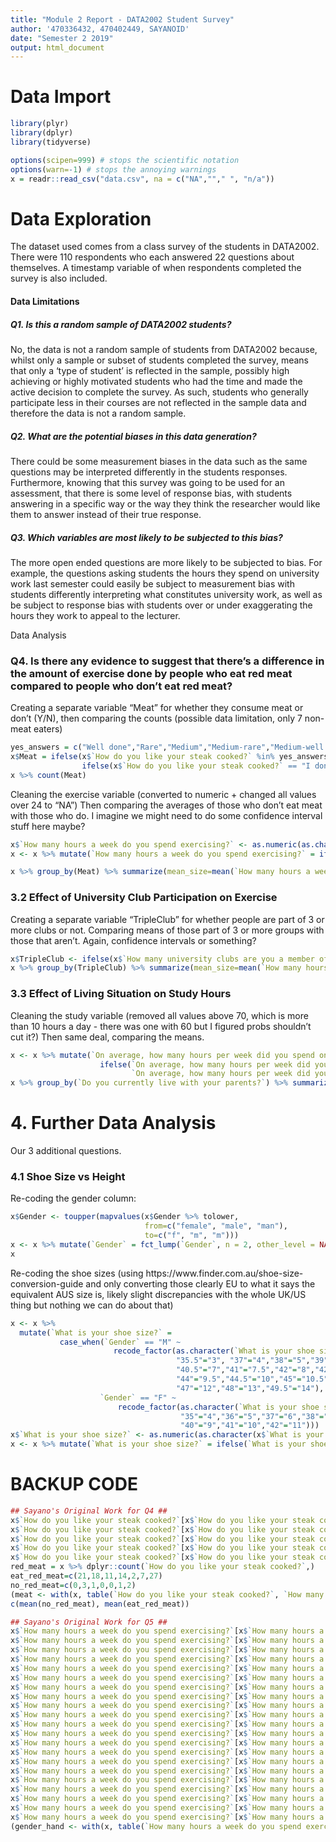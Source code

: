 ```yaml
---
title: "Module 2 Report - DATA2002 Student Survey"
author: '470336432, 470402449, SAYANOID'
date: "Semester 2 2019"
output: html_document
---
```


#                             Data Import

```r
library(plyr)
library(dplyr)
library(tidyverse)
```

```r
options(scipen=999) # stops the scientific notation
options(warn=-1) # stops the annoying warnings
x = readr::read_csv("data.csv", na = c("NA",""," ", "n/a"))
```

# Data Exploration

The dataset used comes from a class survey of the students in DATA2002. There were 110 respondents who each answered 22 questions about themselves. A timestamp variable of when respondents completed the survey is also included.


####  Data Limitations

##### Q1. Is this a random sample of DATA2002 students?
No, the data is not a random sample of students from DATA2002 because, whilst only a sample or subset of students completed the survey, means that only a 'type of student' is reflected in the sample, possibly high achieving or highly motivated students who had the time and made the active decision to complete the survey. As such, students who generally participate less in their courses are not reflected in the sample data and therefore the data is not a random sample. 


##### Q2. What are the potential biases in this data generation?
There could be some measurement biases in the data such as the same questions may be interpreted differently in the students responses. Furthermore, knowing that this survey was going to be used for an assessment, that there is some level of response bias, with students answering in a specific way or the way they think the researcher would like them to answer instead of their true response. 


##### Q3. Which variables are most likely to be subjected to this bias?
The more open ended questions are more likely to be subjected to bias. For example, the questions asking students the hours they spend on university work last semester could easily be subject to measurement bias with students differently interpreting what constitutes university work, as well as be subject to response bias with students over or under exaggerating the hours they work to appeal to the lecturer.


Data Analysis

### Q4. Is there any evidence to suggest that there’s a difference in the amount of exercise done by people who eat red meat compared to people who don’t eat red meat?

Creating a separate variable "Meat" for whether they consume meat or don't (Y/N), then comparing the counts (possible data limitation, only 7 non-meat eaters)

```r
yes_answers = c("Well done","Rare","Medium","Medium-rare","Medium-well done")
x$Meat = ifelse(x$`How do you like your steak cooked?` %in% yes_answers, "Yes",
                ifelse(x$`How do you like your steak cooked?` == "I don't eat red meat", "No", NA))
x %>% count(Meat)
```

Cleaning the exercise variable (converted to numeric + changed all values over 24 to "NA")
Then comparing the averages of those who don't eat meat with those who do. I imagine we might need to do some confidence interval stuff here maybe?

```r
x$`How many hours a week do you spend exercising?` <- as.numeric(as.character(x$`How many hours a week do you spend exercising?`))
x <- x %>% mutate(`How many hours a week do you spend exercising?` = ifelse(`How many hours a week do you spend exercising?` < 24, `How many hours a week do you spend exercising?`, NA))

x %>% group_by(Meat) %>% summarize(mean_size=mean(`How many hours a week do you spend exercising?`, na.rm=TRUE))
```

### 3.2 Effect of University Club Participation on Exercise

Creating a separate variable "TripleClub" for whether people are part of 3 or more clubs or not.
Comparing means of those part of 3 or more groups with those that aren't. Again, confidence intervals or something?

```r
x$TripleClub <- ifelse(x$`How many university clubs are you a member of?` >= 3, "Yes", "No")
x %>% group_by(TripleClub) %>% summarize(mean_size=mean(`How many hours a week do you spend exercising?`, na.rm=TRUE))

```

### 3.3 Effect of Living Situation on Study Hours

Cleaning the study variable (removed all values above 70, which is more than 10 hours a day - there was one with 60 but I figured probs shouldn't cut it?)
Then same deal, comparing the means.

```r
x <- x %>% mutate(`On average, how many hours per week did you spend on university work last semester?` =
                    ifelse(`On average, how many hours per week did you spend on university work last semester?` < 70,
                           `On average, how many hours per week did you spend on university work last semester?`, NA))
x %>% group_by(`Do you currently live with your parents?`) %>% summarize(mean_size=mean(`On average, how many hours per week did you spend on university work last semester?`, na.rm=TRUE))
```


# 4. Further Data Analysis

Our 3 additional questions.


### 4.1 Shoe Size vs Height

Re-coding the gender column:

```r
x$Gender <- toupper(mapvalues(x$Gender %>% tolower,
                              from=c("female", "male", "man"),
                              to=c("f", "m", "m")))
x <- x %>% mutate(`Gender` = fct_lump(`Gender`, n = 2, other_level = NA))
x
```

Re-coding the shoe sizes (using https://www.finder.com.au/shoe-size-conversion-guide and only converting those clearly EU to what it says the equivalent AUS size is, likely slight discrepancies with the whole UK/US thing but nothing we can do about that)

```r
x <- x %>%
  mutate(`What is your shoe size?` = 
           case_when(`Gender` == "M" ~
                       recode_factor(as.character(`What is your shoe size?`),
                                     "35.5"="3", "37"="4","38"="5","39"="6","40"="6",
                                     "40.5"="7","41"="7.5","42"="8","42.5"="8.5","43"="9",
                                     "44"="9.5","44.5"="10","45"="10.5","46"="11",
                                     "47"="12","48"="13","49.5"="14"),
                    `Gender` == "F" ~
                        recode_factor(as.character(`What is your shoe size?`),
                                      "35"="4","36"="5","37"="6","38"="7","39"="8",
                                      "40"="9","41"="10","42"="11")))
x$`What is your shoe size?` <- as.numeric(as.character(x$`What is your shoe size?`))  # converting back to numeric
x <- x %>% mutate(`What is your shoe size?` = ifelse(`What is your shoe size?` < 16, `What is your shoe size?`, NA))  # removing values stupidly high
```






# BACKUP CODE

```r
## Sayano's Original Work for Q4 ##
x$`How do you like your steak cooked?`[x$`How do you like your steak cooked?`=="Well done"] = "eat red meat"
x$`How do you like your steak cooked?`[x$`How do you like your steak cooked?`=="Rare"] = "eat red meat"
x$`How do you like your steak cooked?`[x$`How do you like your steak cooked?`=="Medium"] = "eat red meat"
x$`How do you like your steak cooked?`[x$`How do you like your steak cooked?`=="Medium-rare"] = "eat red meat"
x$`How do you like your steak cooked?`[x$`How do you like your steak cooked?`=="Medium-well done"] = "eat red meat"
red_meat = x %>% dplyr::count(`How do you like your steak cooked?`,)
eat_red_meat=c(21,18,11,14,2,7,27)
no_red_meat=c(0,3,1,0,0,1,2)
(meat <- with(x, table(`How do you like your steak cooked?`, `How many hours a week do you spend exercising?`)))
c(mean(no_red_meat), mean(eat_red_meat))
```

```r
## Sayano's Original Work for Q5 ##
x$`How many hours a week do you spend exercising?`[x$`How many hours a week do you spend exercising?`=="0"] = "0-1"
x$`How many hours a week do you spend exercising?`[x$`How many hours a week do you spend exercising?`=="0.5"] = "0-1"
x$`How many hours a week do you spend exercising?`[x$`How many hours a week do you spend exercising?`=="1"] = "1-2"
x$`How many hours a week do you spend exercising?`[x$`How many hours a week do you spend exercising?`=="2"] = "1-2"
x$`How many hours a week do you spend exercising?`[x$`How many hours a week do you spend exercising?`=="2.5"] = "2-3"
x$`How many hours a week do you spend exercising?`[x$`How many hours a week do you spend exercising?`=="2.75"] = "2-3"
x$`How many hours a week do you spend exercising?`[x$`How many hours a week do you spend exercising?`=="3"] = "2-3"
x$`How many hours a week do you spend exercising?`[x$`How many hours a week do you spend exercising?`=="3.5"] = "3-4"
x$`How many hours a week do you spend exercising?`[x$`How many hours a week do you spend exercising?`=="3.75"] = "3-4"
x$`How many hours a week do you spend exercising?`[x$`How many hours a week do you spend exercising?`=="4"] = "4-5"
x$`How many hours a week do you spend exercising?`[x$`How many hours a week do you spend exercising?`=="5"] = "5-9"
x$`How many hours a week do you spend exercising?`[x$`How many hours a week do you spend exercising?`=="6"] = "5-9"
x$`How many hours a week do you spend exercising?`[x$`How many hours a week do you spend exercising?`=="7"] = "5-9"
x$`How many hours a week do you spend exercising?`[x$`How many hours a week do you spend exercising?`=="8"] = "5-9"
x$`How many hours a week do you spend exercising?`[x$`How many hours a week do you spend exercising?`=="10"] = "10+"
x$`How many hours a week do you spend exercising?`[x$`How many hours a week do you spend exercising?`=="12"] = "10+"
x$`How many hours a week do you spend exercising?`[x$`How many hours a week do you spend exercising?`=="14"] = "10+"
x$`How many hours a week do you spend exercising?`[x$`How many hours a week do you spend exercising?`=="20"] = "10+"
x$`How many hours a week do you spend exercising?`[x$`How many hours a week do you spend exercising?`=="420"] = "NA"
x$`How many hours a week do you spend exercising?`[x$`How many hours a week do you spend exercising?`=="09999900"] = "NA"
x$`How many hours a week do you spend exercising?`[x$`How many hours a week do you spend exercising?`=="9223372036854775808"] = "NA"
(gender_hand <- with(x, table(`How many hours a week do you spend exercising?`, `How many university clubs are you a member of?`)))
```

